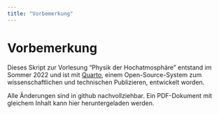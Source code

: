 ```yaml
---
title: "Vorbemerkung"
---
```


# Vorbemerkung {.unnumbered}

Dieses Skript zur Vorlesung "Physik der Hochatmosphäre" entstand im Sommer 2022 und ist mit [Quarto](http://quarto.org), einem Open-Source-System zum wissenschaftlichen und technischen Publizieren, entwickelt worden.

Alle Änderungen sind in github nachvollziehbar. Ein PDF-Dokument mit gleichem Inhalt kann hier heruntergeladen werden.

<!--# TODO: Links einbauen -->
